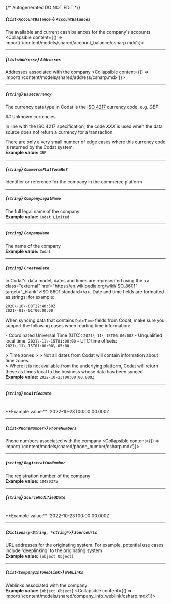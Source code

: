 {/* Autogenerated DO NOT EDIT  */}

##### *{`List<AccountBalance>`}* `AccountBalances`
The available and current cash balances for the company's accounts
<Collapsible content={() => import('/content/models/shared/account_balance/csharp.mdx')}>
</Collapsible>

---
##### *{`List<Address>`}* `Addresses`
Addresses associated with the company
<Collapsible content={() => import('/content/models/shared/address/csharp.mdx')}>
</Collapsible>

---
##### *{`string`}* `BaseCurrency`
The currency data type in Codat is the [ISO 4217](https://en.wikipedia.org/wiki/ISO_4217) currency code, e.g. _GBP_.

\#\# Unknown currencies

In line with the ISO 4217 specification, the code _XXX_ is used when the data source does not return a currency for a transaction. 

There are only a very small number of edge cases where this currency code is returned by the Codat system.
<br/>
**Example value:** `GBP`

---
##### *{`string`}* `CommercePlatformRef`
Identifier or reference for the company in the commerce platform

---
##### *{`string`}* `CompanyLegalName`
The full legal name of the company
<br/>
**Example value:** `Codat Limited`

---
##### *{`string`}* `CompanyName`
The name of the company
<br/>
**Example value:** `Codat`

---
##### *{`string`}* `CreatedDate`
In Codat's data model, dates and times are represented using the \<a class\="external" href\="https://en.wikipedia.org/wiki/ISO_8601" target\="_blank"\>ISO 8601 standard\</a\>. Date and time fields are formatted as strings; for example:

```
2020\-10\-08T22:40:50Z
2021\-01\-01T00:00:00
```



When syncing data that contains `DateTime` fields from Codat, make sure you support the following cases when reading time information:

\- Coordinated Universal Time (UTC): `2021\-11\-15T06:00:00Z`
\- Unqualified local time: `2021\-11\-15T01:00:00`
\- UTC time offsets: `2021\-11\-15T01:00:00\-05:00`

\> Time zones
\> 
\> Not all dates from Codat will contain information about time zones.  
\> Where it is not available from the underlying platform, Codat will return these as times local to the business whose data has been synced.
<br/>
**Example value:** `2022-10-23T00:00:00.000Z`

---
##### *{`string`}* `ModifiedDate`
<br/>
**Example value:** `2022-10-23T00:00:00.000Z`

---
##### *{`List<PhoneNumber>`}* `PhoneNumbers`
Phone numbers associated with the company
<Collapsible content={() => import('/content/models/shared/phone_number/csharp.mdx')}>
</Collapsible>

---
##### *{`string`}* `RegistrationNumber`
The registration number of the company
<br/>
**Example value:** `10480375`

---
##### *{`string`}* `SourceModifiedDate`
<br/>
**Example value:** `2022-10-23T00:00:00.000Z`

---
##### *{`Dictionary<String, *string*>`}* `SourceUrls`
URL addresses for the originating system. For example, potential use cases include 'deeplinking' to the originating system
<br/>
**Example value:** `[object Object]`

---
##### *{`List<CompanyInfoWeblink>`}* `WebLinks`
Weblinks associated with the company
<br/>
**Example value:** `[object Object]`
<Collapsible content={() => import('/content/models/shared/company_info_weblink/csharp.mdx')}>
</Collapsible>

